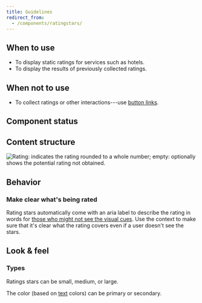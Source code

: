```yaml
---
title: Guidelines
redirect_from:
  - /components/ratingstars/
---
```


<ReactExample exampleId="RatingStars-default" />

## When to use

- To display static ratings for services such as hotels.
- To display the results of previously collected ratings.

## When not to use

- To collect ratings or other interactions---use [button links](/components/action/buttonlink/).

## Component status

<ComponentStatus component="RatingStars" />

## Content structure

![Rating: indicates the rating rounded to a whole number; empty: optionally shows the potential rating not obtained.](fileId:4QJZqvBvRrLu6t9mwObCkA;nodeId:164%3A0)

## Behavior

### Make clear what's being rated

Rating stars automatically come with an aria label to describe the rating in words
for [those who might not see the visual cues](/foundation/accessibility/).
Use the context to make sure that it's clear what the rating covers
even if a user doesn't see the stars.

## Look & feel

### Types

Ratings stars can be small, medium, or large.

<ReactExample exampleId="RatingStars-sizes" />

The color (based on [text](/components/text/text/) colors) can be primary or secondary.

<ReactExample exampleId="RatingStars-colors" />
